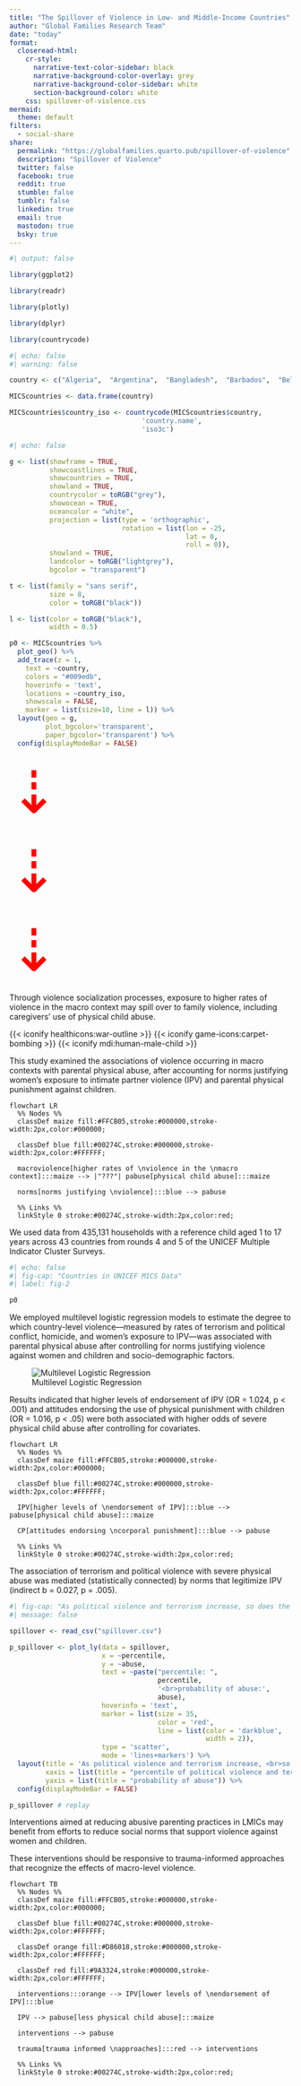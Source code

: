 ```yaml
---
title: "The Spillover of Violence in Low- and Middle-Income Countries"
author: "Global Families Research Team"
date: "today"
format:
  closeread-html:
    cr-style:
      narrative-text-color-sidebar: black
      narrative-background-color-overlay: grey
      narrative-background-color-sidebar: white
      section-background-color: white
    css: spillover-of-violence.css
mermaid: 
  theme: default
filters:
  - social-share
share:
  permalink: "https://globalfamilies.quarto.pub/spillover-of-violence"
  description: "Spillover of Violence"
  twitter: false
  facebook: true
  reddit: true
  stumble: false
  tumblr: false
  linkedin: true
  email: true
  mastodon: true
  bsky: true
---
```


```r
#| output: false

library(ggplot2)

library(readr)

library(plotly)

library(dplyr)

library(countrycode)

```

```r
#| echo: false
#| warning: false

country <- c("Algeria",  "Argentina",  "Bangladesh",  "Barbados",  "Belarus",  "Belize",  "Benin",  "Bosnia and Herzegovina",  "Cameroon",  "Central African Republic",  "Chad",  "Democratic Republic of the Congo",  "Republic of the Congo",  "Costa Rica",  "Cote d'Ivoire",  "Dominican Republic",  "El Salvador",  "Eswatini",  "Ghana",  "Guinea",  "Guinea Bissau",  "Guyana",  "Iraq",  "Jamaica",  "Kazakhstan",  "Kenya",  "Kosovo",  "Kyrgyzstan",  "Laos", "Macedonia",  "Madagascar",  "Malawi",  "Mali",  "Mauritania",  "Mexico",  "Moldova",  "Mongolia",  "Montenegro",  "Nepal",  "Nigeria",  "Pakistan",  "Panama",  "Paraguay",  "Sao Tome and Principe",  "Senegal",  "Serbia",  "Sierra Leone",  "Somalia",  "St. Lucia",  "State of Palestine",  "Suriname",  "Thailand",  "The Gambia",  "Togo",  "Trinidad and Tobago",  "Tunisia",  "Turkmenistan",  "Ukraine",  "Uruguay",  "Vietnam",  "Zimbabwe")

MICScountries <- data.frame(country)

MICScountries$country_iso <- countrycode(MICScountries$country, 
                                 'country.name', 
                                 'iso3c')

```

```r
#| echo: false

g <- list(showframe = TRUE, 
          showcoastlines = TRUE, 
          showcountries = TRUE,
          showland = TRUE,
          countrycolor = toRGB("grey"),
          showocean = TRUE,
          oceancolor = "white",
          projection = list(type = 'orthographic',
                            rotation = list(lon = -25,
                                            lat = 0,
                                            roll = 0)),
          showland = TRUE,
          landcolor = toRGB("lightgrey"),
          bgcolor = "transparent")

t <- list(family = "sans serif", 
          size = 8, 
          color = toRGB("black"))

l <- list(color = toRGB("black"), 
          width = 0.5)

p0 <- MICScountries %>% 
  plot_geo() %>% 
  add_trace(z = 1,
    text = ~country, 
    colors = "#009edb",
    hoverinfo = 'text',
    locations = ~country_iso, 
    showscale = FALSE,
    marker = list(size=10, line = l)) %>%
  layout(geo = g,
         plot_bgcolor='transparent',
         paper_bgcolor='transparent') %>% 
  config(displayModeBar = FALSE)

```

:::{.cr-section}

:::{focus-on="cr-earth"}
<span style="font-size:105px;color:red;text-align:center;">⇣</span>

<span style="font-size:105px;color:red;text-align:center;">⇣</span>

<span style="font-size:105px;color:red;text-align:center;">⇣</span>
:::

:::{focus-on="cr-intro"}
Through violence socialization processes, exposure to higher rates of violence in the macro context may spill over to family violence, including caregivers’ use of physical child abuse. 
:::

:::{#cr-intro .scale-to-fill}
{{< iconify healthicons:war-outline >}} {{< iconify game-icons:carpet-bombing >}} {{< iconify mdi:human-male-child >}}
:::

:::{focus-on="cr-researchquestion"}
This study examined the associations of violence occurring in macro contexts with parental physical abuse, after accounting for norms justifying women's exposure to intimate partner violence (IPV) and parental physical punishment against children.
:::

:::{#cr-researchquestion .scale-to-fill}
```mermaid
flowchart LR
  %% Nodes %%
  classDef maize fill:#FFCB05,stroke:#000000,stroke-width:2px,color:#000000;
  
  classDef blue fill:#00274C,stroke:#000000,stroke-width:2px,color:#FFFFFF;

  macroviolence[higher rates of \nviolence in the \nmacro context]:::maize --> |"???"| pabuse[physical child abuse]:::maize
  
  norms[norms justifying \nviolence]:::blue --> pabuse

  %% Links %%
  linkStyle 0 stroke:#00274C,stroke-width:2px,color:red;

```
:::

:::{focus-on="cr-earth"}
We used data from 435,131 households with a reference child aged 1 to 17 years across 43 countries from rounds 4 and 5 of the UNICEF Multiple Indicator Cluster Surveys.
:::

:::{#cr-earth .scale-to-fill}
```r
#| echo: false
#| fig-cap: "Countries in UNICEF MICS Data"
#| label: fig-2

p0

```
:::

:::{focus-on="cr-analysis"}
We employed multilevel logistic regression models to estimate the degree to which country-level violence—measured by rates of terrorism and political conflict, homicide, and women's exposure to IPV—was associated with parental physical abuse after controlling for norms justifying violence against women and children and socio-demographic factors.
:::

:::{#cr-analysis .scale-to-fill}
![Multilevel Logistic Regression](annotated-equation.png) 
:::

:::{focus-on="cr-results1"}
Results indicated that higher levels of endorsement of IPV (OR = 1.024, p < .001) and attitudes endorsing the use of physical punishment with children (OR = 1.016, p < .05) were both associated with higher odds of severe physical child abuse after controlling for covariates. 
:::

:::{#cr-results1 .scale-to-fill}
```mermaid
flowchart LR
  %% Nodes %%
  classDef maize fill:#FFCB05,stroke:#000000,stroke-width:2px,color:#000000;
  
  classDef blue fill:#00274C,stroke:#000000,stroke-width:2px,color:#FFFFFF;

  IPV[higher levels of \nendorsement of IPV]:::blue --> pabuse[physical child abuse]:::maize
  
  CP[attitudes endorsing \ncorporal punishment]:::blue --> pabuse
  
  %% Links %%
  linkStyle 0 stroke:#00274C,stroke-width:2px,color:red;

```
:::

:::{focus-on="cr-results2"}
The association of terrorism and political violence with severe physical abuse was mediated (statistically connected) by norms that legitimize IPV (indirect b = 0.027, p = .005). 
:::

:::{#cr-results2 .scale-to-fill}

```r
#| fig-cap: "As political violence and terrorism increase, so does the probability of physical abuse"
#| message: false

spillover <- read_csv("spillover.csv")

p_spillover <- plot_ly(data = spillover, 
                       x = ~percentile, 
                       y = ~abuse, 
                       text = ~paste("percentile: ", 
                                     percentile, 
                                     '<br>probability of abuse:', 
                                     abuse),
                       hoverinfo = 'text',
                       marker = list(size = 35,
                                     color = 'red',
                                     line = list(color = 'darkblue',
                                                 width = 2)),
                       type = 'scatter', 
                       mode = 'lines+markers') %>%
  layout(title = 'As political violence and terrorism increase, <br>so does the probability of physical abuse.', 
         xaxis = list(title = "percentile of political violence and terrorism"),
         yaxis = list(title = "probability of abuse")) %>% 
  config(displayModeBar = FALSE)

p_spillover # replay

```

:::

:::{focus-on="cr-interventions"}
Interventions aimed at reducing abusive parenting practices in LMICs may benefit from efforts to reduce social norms that support violence against women and children. 

These interventions should be responsive to trauma-informed approaches that recognize the effects of macro-level violence.
:::

:::{#cr-interventions .scale-to-fill}
```mermaid
flowchart TB
  %% Nodes %%
  classDef maize fill:#FFCB05,stroke:#000000,stroke-width:2px,color:#000000;
  
  classDef blue fill:#00274C,stroke:#000000,stroke-width:2px,color:#FFFFFF;
  
  classDef orange fill:#D86018,stroke:#000000,stroke-width:2px,color:#FFFFFF;
  
  classDef red fill:#9A3324,stroke:#000000,stroke-width:2px,color:#FFFFFF;

  interventions:::orange --> IPV[lower levels of \nendorsement of IPV]:::blue
  
  IPV --> pabuse[less physical child abuse]:::maize
  
  interventions --> pabuse
  
  trauma[trauma informed \napproaches]:::red --> interventions
  
  %% Links %%
  linkStyle 0 stroke:#00274C,stroke-width:2px,color:red;

```
:::

:::


